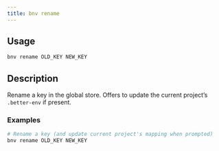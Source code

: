 ```yaml
---
title: bnv rename
---
```


## Usage

```bash
bnv rename OLD_KEY NEW_KEY
```

## Description

Rename a key in the global store. Offers to update the current project’s `.better-env` if present.

### Examples

```bash
# Rename a key (and update current project's mapping when prompted)
bnv rename OLD_KEY NEW_KEY
```

